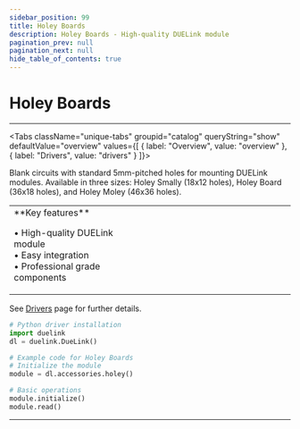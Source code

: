 ```yaml
---
sidebar_position: 99
title: Holey Boards
description: Holey Boards - High-quality DUELink module
pagination_prev: null
pagination_next: null
hide_table_of_contents: true
---
```



# Holey Boards

<ImageSection 
  product="axholeyboards-a"
  tagline="Holey Boards for Mounting DUELink Modules"
/>

---

<Tabs className="unique-tabs" groupid="catalog" queryString="show" defaultValue="overview"
  values={[
    {
        label: "Overview",
        value: "overview"
    },
    {
        label: "Drivers",
        value: "drivers"
    }
]}>

<TabItem value="overview">

Blank circuits with standard 5mm-pitched holes for mounting DUELink modules. Available in three sizes: Holey Smally (18x12 holes), Holey Board (36x18 holes), and Holey Moley (46x36 holes).

<table><td width='50%'>
**Key features**

• High-quality DUELink module<br/>
• Easy integration<br/>
• Professional grade components<br/>

</td><td width='50%'>

</td></table>

</TabItem>

<TabItem value="drivers">

See [Drivers](../../engine/drivers) page for further details.

```python
# Python driver installation
import duelink
dl = duelink.DueLink()

# Example code for Holey Boards
# Initialize the module
module = dl.accessories.holey()

# Basic operations
module.initialize()
module.read()
```

</TabItem>


</Tabs>

---

<OrderSection
    product="DUELink Holey Boards"
    partnumber="GDL-AXHOLEYBOARDS-A"
    price="$19.99"
/>
